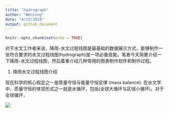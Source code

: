 ```yaml
---
title: "hydrograph"
author: "Wenlong"
date: "4/15/2018"
output: github_document
---
```


```r
knitr::opts_chunk$set(echo = TRUE)
```

对于水文工作者来说，降雨-水文过程线图是最基础的数据展示方式，能够制作一张符合要求的水文过程线图(hydrograph)是一项必备技能。笔者今天简要介绍一下降雨-水文过程线图，然后着重介绍几种常用的图表制作软件和制作过程。

1. 降雨水文过程线图介绍

现在科学的核心假定之一是质量守恒与能量守恒定律 (mass balance).  在水文学中，质量守恒的体现形式之一就是水循环，包括(全球大循环与区域小循环)。对于全球循环，

![](http://map.ps123.net/world/UploadFile/201503/2015031023542662.jpg)